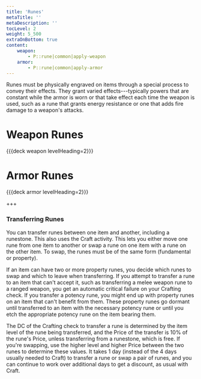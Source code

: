 ```yaml
---
title: 'Runes'
metaTitle: ''
metaDescription: ''
tocLevel: 2
weight: 5_500
extraOnBottom: true
content:
    weapon:
        - P::rune|common|apply-weapon
    armor:
        - P::rune|common|apply-armor
---
```


Runes must be physically engraved on items through a special process to convey their effects. They grant varied effects---typically powers that are constant while the armor is worn or that take effect each time the weapon is used, such as a rune that grants energy resistance or one that adds fire damage to a weapon's attacks.

# Weapon Runes

{{{deck weapon levelHeading=2}}}

# Armor Runes

{{{deck armor levelHeading=2}}}

+++

### Transferring Runes

You can transfer runes between one item and another, including a runestone. This also uses the Craft activity. This lets you either move one rune from one item to another or swap a rune on one item with a rune on the other item. To swap, the runes must be of the same form (fundamental or property).

If an item can have two or more property runes, you decide which runes to swap and which to leave when transferring. If you attempt to transfer a rune to an item that can't accept it, such as transferring a melee weapon rune to a ranged weapon, you get an automatic critical failure on your Crafting check. If you transfer a potency rune, you might end up with property runes on an item that can't benefit from them. These property runes go dormant until transferred to an item with the necessary potency rune or until you etch the appropriate potency rune on the item bearing them.

The DC of the Crafting check to transfer a rune is determined by the item level of the rune being transferred, and the Price of the transfer is 10% of the rune's Price, unless transferring from a runestone, which is free. If you're swapping, use the higher level and higher Price between the two runes to determine these values. It takes 1 day (instead of the 4 days usually needed to Craft) to transfer a rune or swap a pair of runes, and you can continue to work over additional days to get a discount, as usual with Craft.

